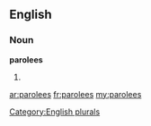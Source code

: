 ==English==

===Noun===
'''parolees'''

# {{plural of|[[parolee]]}}

[[Category:English plurals]]

[[ar:parolees]]
[[fr:parolees]]
[[my:parolees]]